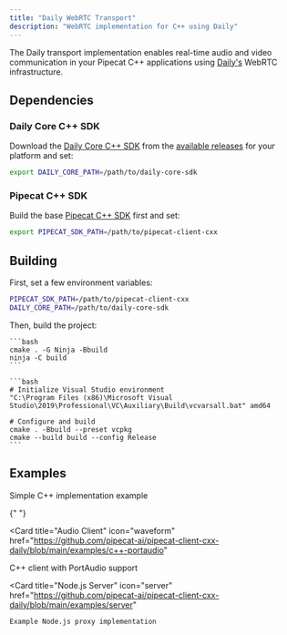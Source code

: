 ```yaml
---
title: "Daily WebRTC Transport"
description: "WebRTC implementation for C++ using Daily"
---
```


The Daily transport implementation enables real-time audio and video communication in your Pipecat C++ applications using [Daily's](https://www.daily.co/) WebRTC infrastructure.

## Dependencies

### Daily Core C++ SDK

Download the [Daily Core C++ SDK](https://github.com/daily-co/daily-core-sdk) from the [available releases](https://github.com/daily-co/daily-core-sdk/releases) for your platform and set:

```bash
export DAILY_CORE_PATH=/path/to/daily-core-sdk
```

### Pipecat C++ SDK

Build the base [Pipecat C++ SDK](https://github.com/pipecat-ai/pipecat-client-cxx-daily) first and set:

```bash
export PIPECAT_SDK_PATH=/path/to/pipecat-client-cxx
```

## Building

First, set a few environment variables:

```bash
PIPECAT_SDK_PATH=/path/to/pipecat-client-cxx
DAILY_CORE_PATH=/path/to/daily-core-sdk
```

Then, build the project:

<Tabs>
  <Tab title="Linux/macOS">

    ```bash
    cmake . -G Ninja -Bbuild
    ninja -C build
    ```

  </Tab>
  <Tab title="Windows">
  
    ```bash
    # Initialize Visual Studio environment
    "C:\Program Files (x86)\Microsoft Visual Studio\2019\Professional\VC\Auxiliary\Build\vcvarsall.bat" amd64
    
    # Configure and build
    cmake . -Bbuild --preset vcpkg
    cmake --build build --config Release
    ```

  </Tab>
</Tabs>

## Examples

<CardGroup cols={3}>
  <Card
    title="Basic Client"
    icon="code"
    href="https://github.com/pipecat-ai/pipecat-client-cxx-daily/blob/main/examples/c++"
  >
    Simple C++ implementation example
  </Card>

{" "}

<Card
  title="Audio Client"
  icon="waveform"
  href="https://github.com/pipecat-ai/pipecat-client-cxx-daily/blob/main/examples/c++-portaudio"
>
  C++ client with PortAudio support
</Card>

  <Card
    title="Node.js Server"
    icon="server"
    href="https://github.com/pipecat-ai/pipecat-client-cxx-daily/blob/main/examples/server"
  >
    Example Node.js proxy implementation
  </Card>
</CardGroup>
